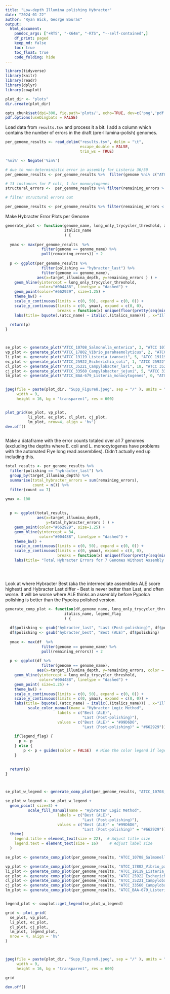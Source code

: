 ```yaml
---
title: "Low-depth Illumina polishing Hybracter"
date: "2024-01-22"
author: "Ryan Wick, George Bouras"
output:
  html_document:
    pandoc_args: ["+RTS", "-K64m", "-RTS", "--self-contained",]
    df_print: paged
    keep_md: false
    toc: true
    toc_float: true
    code_folding: hide
---
```

```r
library(tidyverse)
library(knitr)
library(readr)
library(dplyr)
library(cowplot)

plot_dir <- "plots"
dir.create(plot_dir)

opts_chunk$set(dpi=300, fig.path='plots/', echo=TRUE, dev=c('png','pdf'), warning=FALSE, message=FALSE)
pdf.options(useDingbats = FALSE)
```


Load data from `results.tsv` and process it a bit. I add a column which contains the number of errors in the draft (pre-Illumina-polish) genomes.

```r
per_genome_results <- read_delim("results.tsv", delim = "\t", 
                                 escape_double = FALSE, 
                                 trim_ws = TRUE)

'%ni%' <- Negate('%in%')

# due to non-deterministic error in assembly for Listeria 36/50
per_genome_results <- per_genome_results %>%  filter(genome %ni% c("ATCC_35897_Listeria_welshimeri"))

# 13 instances for E coli, 1 for monocytogenes
structural_errors <-  per_genome_results %>% filter(remaining_errors > 50 )

# filter structural errors out

per_genome_results <- per_genome_results %>% filter(remaining_errors < 50 )

```

Make Hybracter Error Plots per Genome

```r



generate_plot <- function(genome_name, long_only_trycycler_threshold, atcc_name,
                          italics_name
                          ) {
  
  ymax <- max(per_genome_results  %>% 
                filter(genome == genome_name) %>%  
                pull(remaining_errors)) + 2
  
  p <- ggplot(per_genome_results %>% 
                filter(polishing == "hybracter_last") %>% 
                filter(genome == genome_name), 
              aes(x=target_illumina_depth, y=remaining_errors ) ) +
    geom_hline(yintercept = long_only_trycycler_threshold, 
               color="#004488", linetype = "dashed") +
    geom_point(color="#662929", size=1.25) + 
    theme_bw() +
    scale_x_continuous(limits = c(0, 50), expand = c(0, 0)) +
    scale_y_continuous(limits = c(0, ymax), expand = c(0, 0),
                       breaks = function(x) unique(floor(pretty(seq(min(x), (max(x) + 1) * 1.1))))) +
    labs(title= bquote(.(atcc_name) ~ italic(.(italics_name))) , x="Illumina depth", y="Errors")
  
  return(p)
}




```

```r

se_plot <- generate_plot("ATCC_10708_Salmonella_enterica", 3, "ATCC 10708", "Salmonella enterica")
vp_plot <- generate_plot("ATCC_17802_Vibrio_parahaemolyticus", 2, "ATCC 17802", "Vibrio parahaemolyticus")
li_plot <- generate_plot("ATCC_19119_Listeria_ivanovii", 5, "ATCC 19119", "Listeria ivanovii")
ec_plot <- generate_plot("ATCC_25922_Escherichia_coli", 1, "ATCC 25922", "Escherichia coli")
cl_plot <- generate_plot("ATCC_35221_Campylobacter_lari", 18, "ATCC 35221", "Campylobacter lari")
cj_plot <- generate_plot("ATCC_33560_Campylobacter_jejuni", 5, "ATCC 33560", "Campylobacter jejuni")
lm_plot <- generate_plot("ATCC_BAA-679_Listeria_monocytogenes", 0, "ATCC BAA-679", "Listeria monocytogenes")


jpeg(file = paste(plot_dir, "Supp_Figure8.jpeg", sep = "/" ), units = "in", 
     width = 9, 
     height = 16, bg = "transparent", res = 600)


plot_grid(se_plot, vp_plot, 
          li_plot, ec_plot, cl_plot, cj_plot, 
          lm_plot, nrow=4, align = 'hv')
dev.off()



```


Make a dataframe with the error counts totaled over all 7 genomes (excluding the depths where E. coli and L. monocytogenes have problems with the automated Flye long read assemblies). Didn't actually end up including this.

```r
total_results <- per_genome_results %>%
  filter(polishing == "hybracter_last") %>% 
  group_by(target_illumina_depth) %>%
  summarise(total_hybracter_errors = sum(remaining_errors),
            count = n()) %>% 
  filter(count == 7)

ymax <- 100
  
  
  p <- ggplot(total_results, 
              aes(x=target_illumina_depth, 
                  y=total_hybracter_errors ) ) +
    geom_point(color="#662929", size=1.25) + 
    geom_hline(yintercept = 34, 
               color="#004488", linetype = "dashed") +
    theme_bw() +
    scale_x_continuous(limits = c(0, 50), expand = c(0, 0)) +
    scale_y_continuous(limits = c(0, ymax), expand = c(0, 0),
                       breaks = function(x) unique(floor(pretty(seq(min(x), (max(x) + 1) * 1.1))))) +
    labs(title= "Total Hybracter Errors for 7 Genomes Without Assembly Heterogeneity", x="Illumina depth", y="Errors")


  
```

Look at where Hybracter Best (aka the intermediate assemblies ALE score highest) and Hybracter Last differ - Best is never better than Last, and often worse. It will be worse where ALE thinks an assembly before Pypolca polishing is better than the Pypolca polished version. 


```r


generate_comp_plot <- function(df,genome_name, long_only_trycycler_threshold, atcc_name,
                          italics_name, legend_flag
                          ) {
  
  df$polishing <- gsub("hybracter_last", "Last (Post-polishing)", df$polishing)
  df$polishing <- gsub("hybracter_best", "Best (ALE)", df$polishing)
  
  ymax <- max(df  %>% 
                filter(genome == genome_name) %>%  
                pull(remaining_errors)) + 2
  
  p <- ggplot(df %>% 
                filter(genome == genome_name), 
              aes(x=target_illumina_depth, y=remaining_errors, color = polishing ) ) +
    geom_hline(yintercept = long_only_trycycler_threshold, 
               color="#004488", linetype = "dashed") +
    geom_point( size=1.25) + 
    theme_bw() +
    scale_x_continuous(limits = c(0, 50), expand = c(0, 0)) +
    scale_y_continuous(limits = c(0, ymax), expand = c(0, 0)) +
    labs(title= bquote(.(atcc_name) ~ italic(.(italics_name))) , x="Illumina depth", y="Errors") + 
          scale_color_manual(name = "Hybracter Logic Method",
                       labels = c("Best (ALE)", 
                                  "Last (Post-polishing)"),
                       values = c("Best (ALE)" = "#99D6D6", 
                                  "Last (Post-polishing)" = "#662929"))  # Adjust colors as needed
  
    if(legend_flag) {
      p <- p
    } else {
        p <- p + guides(color = FALSE)  # Hide the color legend if legend_flag is FALSE
    }

  
  return(p)
}




```

```r

se_plot_w_legend <- generate_comp_plot(per_genome_results, "ATCC_10708_Salmonella_enterica", 3, "ATCC 10708", "Salmonella enterica", TRUE) 

se_plot_w_legend <- se_plot_w_legend + 
  geom_point( size=3) +
          scale_fill_manual(name = "Hybracter Logic Method",
                       labels = c("Best (ALE)", 
                                  "Last (Post-polishing)"),
                       values = c("Best (ALE)" = "#99D6D6", 
                                  "Last (Post-polishing)" = "#662929"))+
  theme(
    legend.title = element_text(size = 22),  # Adjust title size
    legend.text = element_text(size = 16)     # Adjust label size
  ) 

se_plot <- generate_comp_plot(per_genome_results, "ATCC_10708_Salmonella_enterica", 3, "ATCC 10708", "Salmonella enterica", FALSE)

vp_plot <- generate_comp_plot(per_genome_results, "ATCC_17802_Vibrio_parahaemolyticus", 2, "ATCC 17802", "Vibrio parahaemolyticus", FALSE)
li_plot <- generate_comp_plot(per_genome_results, "ATCC_19119_Listeria_ivanovii", 5, "ATCC 19119", "Listeria ivanovii", FALSE)
ec_plot <- generate_comp_plot(per_genome_results, "ATCC_25922_Escherichia_coli", 1, "ATCC 25922", "Escherichia coli", FALSE)
cl_plot <- generate_comp_plot(per_genome_results, "ATCC_35221_Campylobacter_lari", 18, "ATCC 35221", "Campylobacter lari", FALSE)
cj_plot <- generate_comp_plot(per_genome_results, "ATCC_33560_Campylobacter_jejuni", 5, "ATCC 33560", "Campylobacter jejuni", FALSE)
lm_plot <- generate_comp_plot(per_genome_results, "ATCC_BAA-679_Listeria_monocytogenes", 0, "ATCC BAA-679", "Listeria monocytogenes", FALSE)


legend_plot <- cowplot::get_legend(se_plot_w_legend)

grid <- plot_grid(
  se_plot, vp_plot, 
  li_plot, ec_plot, 
  cl_plot, cj_plot, 
  lm_plot, legend_plot, 
  nrow = 4, align = 'hv'
)



jpeg(file = paste(plot_dir, "Supp_Figure9.jpeg", sep = "/" ), units = "in", 
     width = 9, 
     height = 16, bg = "transparent", res = 600)

grid

dev.off()



```

